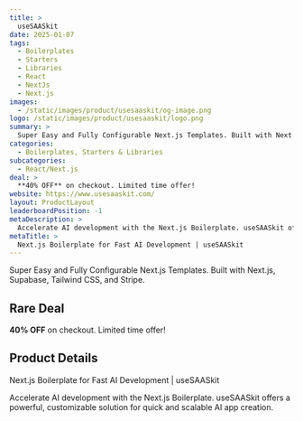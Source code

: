 ```yaml
---
title: >
  useSAASkit
date: 2025-01-07
tags:
  - Boilerplates
  - Starters
  - Libraries
  - React
  - NextJs
  - Next.js
images:
  - /static/images/product/usesaaskit/og-image.png
logo: /static/images/product/usesaaskit/logo.png
summary: >
  Super Easy and Fully Configurable Next.js Templates. Built with Next.js, Supabase, Tailwind CSS, and Stripe.
categories:
  - Boilerplates, Starters & Libraries
subcategories:
  - React/Next.js
deal: >
  **40% OFF** on checkout. Limited time offer!
website: https://www.usesaaskit.com/
layout: ProductLayout
leaderboardPosition: -1
metaDescription: >
  Accelerate AI development with the Next.js Boilerplate. useSAASkit offers a powerful, customizable solution for quick and scalable AI app creation.
metaTitle: >
  Next.js Boilerplate for Fast AI Development | useSAASkit
---
```

Super Easy and Fully Configurable Next.js Templates. Built with Next.js, Supabase, Tailwind CSS, and Stripe.

## Rare Deal

**40% OFF** on checkout. Limited time offer!

## Product Details

Next.js Boilerplate for Fast AI Development | useSAASkit

Accelerate AI development with the Next.js Boilerplate. useSAASkit offers a powerful, customizable solution for quick and scalable AI app creation.
